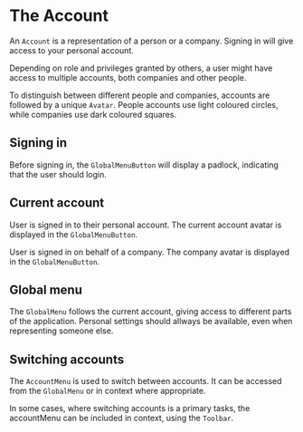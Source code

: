 
<Meta title="Account" />

# The Account

An `Account` is a representation of a person or a company. Signing in will give access to your personal account.

Depending on role and privileges granted by others, a user might have access to multiple accounts, both companies and other people.

To distinguish between different people and companies, accounts are followed by a unique `Avatar`. People accounts use light coloured circles, while companies use dark coloured squares.

## Signing in

Before signing in, the `GlobalMenuButton` will display a padlock, indicating that the user should login.

<Canvas of={AccountStories.Login} />

## Current account

User is signed in to their personal account. The current account avatar is displayed in the `GlobalMenuButton`.

<Canvas of={AccountStories.CurrentAccount} />

User is signed in on behalf of a company. The company avatar is displayed in the `GlobalMenuButton`.

<Canvas of={AccountStories.CompanyAccount} />

## Global menu

The `GlobalMenu` follows the current account, giving access to different parts of the application. Personal settings should allways be available, even when representing someone else.

<Canvas of={GlobalMenuStories.CompanyAccount} />

## Switching accounts

The `AccountMenu` is used to switch between accounts. It can be accessed from the `GlobalMenu` or in context where appropriate.

<Canvas of={AccountMenuStories.Default} />

In some cases, where switching accounts is a primary tasks, the accountMenu can be included in context, using the `Toolbar`.

<Canvas of={ToolbarStories.WithAccountMenu} />

